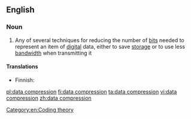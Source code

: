 ==English==

===Noun===
{{wikipedia}}
{{en-noun|head=[[data]] [[compression]]|-}}

# {{context|computing}} Any of several techniques for reducing the number of [[bit]]s needed to represent an item of [[digital]] data, either to save [[storage]] or to use less [[bandwidth]] when transmitting it

====Translations====
{{trans-top|a technique for reducing the number of bits}}
* Finnish: {{t-|fi|tiedonpakkaus}}
{{trans-mid}}
{{trans-bottom}}

[[Category:en:Coding theory]]

[[pl:data compression]]
[[fi:data compression]]
[[ta:data compression]]
[[vi:data compression]]
[[zh:data compression]]